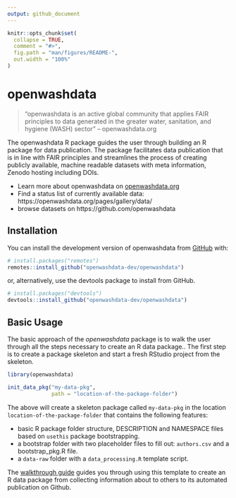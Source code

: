 ```yaml
---
output: github_document
---
```


<!-- README.md is generated from README.Rmd. Please edit that file -->

```r
knitr::opts_chunk$set(
  collapse = TRUE,
  comment = "#>",
  fig.path = "man/figures/README-",
  out.width = "100%"
)
```

# openwashdata

<!-- badges: start -->
<!-- badges: end -->

>"openwashdata is an active global community that applies FAIR principles to data generated in the greater water, sanitation, and hygiene (WASH) sector" -- openwashdata.org

The openwashdata R package guides the user through building an R package for data publication. The package  facilitates data publication that is in line with FAIR principles and streamlines the process of creating publicly available, machine readable datasets with meta information, Zenodo hosting including DOIs. 

- Learn more about openwashdata on [openwashdata.org](https://openwashdata.org/)
- Find a status list of currently available data: https://openwashdata.org/pages/gallery/data/
- browse datasets on https://github.com/openwashdata 


## Installation

You can install the development version of openwashdata from [GitHub](https://github.com/openwashdata-dev/openwashdata) with:

``` r
# install.packages("remotes")
remotes::install_github("openwashdata-dev/openwashdata")
```

or, alternatively, use the devtools package to install from GitHub. 

``` r
# install.packages("devtools")
devtools::install_github("openwashdata-dev/openwashdata")
```


## Basic Usage

The basic approach of the *openwashdata* package is to walk the user through
all the steps necessary to create an R data package.. The first step is to create
a package skeleton and start a fresh RStudio project from the skeleton. 

```r
library(openwashdata)

init_data_pkg("my-data-pkg",
              path = "location-of-the-package-folder")

```

The above will create a skeleton package called `my-data-pkg` in the location
`location-of-the-package-folder` that contains the following features:

- basic R package folder structure, DESCRIPTION and NAMESPACE files based on `usethis` package bootstrapping. 
- a bootstrap folder with two placeholder files to fill out: `authors.csv` and a bootstrap_pkg.R file. 
- a `data-raw` folder with a `data_processing.R` template script. 

The [walkthrough guide](articles/walkthrough.qmd) guides you through using this template to create an R data package from collecting information about to others to its automated publication on Github. 






